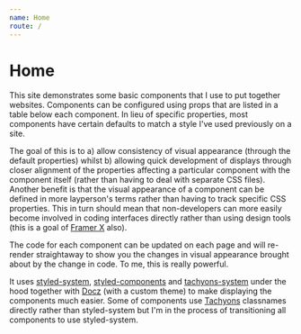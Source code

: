 ---
name: Home
route: /
---

# Home

This site demonstrates some basic components that I use to put together websites. Components can be configured using props that are listed
in a table below each component. In lieu of specific properties, most components have certain defaults to match a style I've used previously on a site.

The goal of this is to a) allow consistency of visual appearance (through the default properties) whilst b) allowing quick development of displays 
through closer alignment of the properties affecting a particular component  with the component itself (rather than having to deal with separate CSS files). 
Another benefit is that the visual appearance of a component can be defined in more layperson's terms rather than having to track specific CSS properties. 
This in turn should mean that non-developers can more easily become involved in coding interfaces directly rather than using design tools (this is a
goal of [Framer X](https://framer.com/) also).

The code for each component can be updated on each page and will re-render straightaway to show you the changes in visual appearance brought 
about by the change in code. To me, this is really powerful.

It uses [styled-system](https://jxnblk.com/styled-system), [styled-components](https://www.styled-components.com/) and [tachyons-system](https://github.com/tachyons-css/tachyons-system) 
under the hood together with [Docz](https://www.docz.site/) (with a custom theme) to make displaying the components much easier. Some of components use [Tachyons](https://tachyons.io) 
classnames directly rather than styled-system but I'm in the process of transitioning all components to use styled-system.
